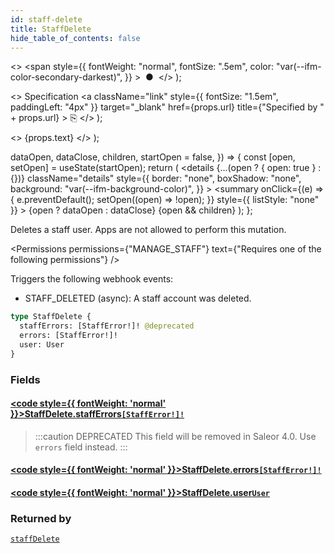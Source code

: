```yaml
---
id: staff-delete
title: StaffDelete
hide_table_of_contents: false
---
```


  <>
    <span
      style={{
        fontWeight: "normal",
        fontSize: ".5em",
        color: "var(--ifm-color-secondary-darkest)",
      }}
    >
      &nbsp;●&nbsp;
    </span>
  </>
);

  <>
    Specification
    <a
      className="link"
      style={{ fontSize: "1.5em", paddingLeft: "4px" }}
      target="\_blank"
      href={props.url}
      title={"Specified by " + props.url}
    >
      ⎘
    </a>
  </>
);

  <>
    <span className={props.class}>{props.text}</span>
  </>
);


  dataOpen,
  dataClose,
  children,
  startOpen = false,
}) => {
  const [open, setOpen] = useState(startOpen);
  return (
    <details
      {...(open ? { open: true } : {})}
      className="details"
      style={{
        border: "none",
        boxShadow: "none",
        background: "var(--ifm-background-color)",
      }}
    >
      <summary
        onClick={(e) => {
          e.preventDefault();
          setOpen((open) => !open);
        }}
        style={{ listStyle: "none" }}
      >
        {open ? dataOpen : dataClose}
      </summary>
      {open && children}
    </details>
  );
};

Deletes a staff user. Apps are not allowed to perform this mutation.

<Permissions
  permissions={"MANAGE_STAFF"}
  text={"Requires one of the following permissions"}
/>

Triggers the following webhook events:

- STAFF_DELETED (async): A staff account was deleted.

```graphql
type StaffDelete {
  staffErrors: [StaffError!]! @deprecated
  errors: [StaffError!]!
  user: User
}
```

### Fields

#### [<code style={{ fontWeight: 'normal' }}>StaffDelete.<b>staffErrors</b></code>](#)<Bullet />[`[StaffError!]!`](../../../api-reference/users/objects/staff-error) <Badge class="badge badge--deprecated badge--secondary" text="deprecated"/> <Badge class="badge badge--secondary" text="non-null"/> <Badge class="badge badge--secondary" text="object"/>

> :::caution DEPRECATED
> This field will be removed in Saleor 4.0. Use `errors` field instead.
> :::

#### [<code style={{ fontWeight: 'normal' }}>StaffDelete.<b>errors</b></code>](#)<Bullet />[`[StaffError!]!`](../../../api-reference/users/objects/staff-error) <Badge class="badge badge--secondary" text="non-null"/> <Badge class="badge badge--secondary" text="object"/>

>

#### [<code style={{ fontWeight: 'normal' }}>StaffDelete.<b>user</b></code>](#)<Bullet />[`User`](../../../api-reference/users/objects/user) <Badge class="badge badge--secondary" text="object"/>

>

### Returned by

[`staffDelete`](../../../api-reference/users/mutations/staff-delete) <Badge class="badge badge--secondary" text="mutation"/>

